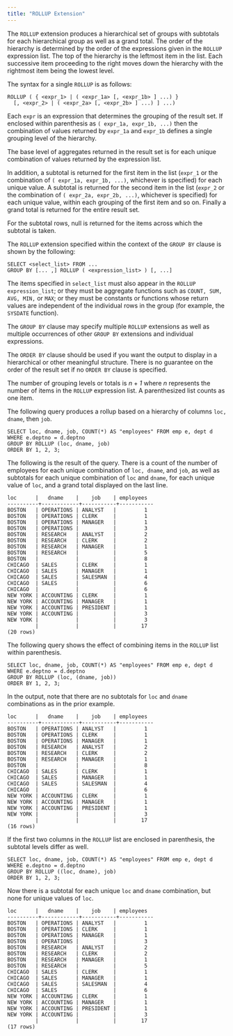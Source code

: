 ```yaml
---
title: "ROLLUP Extension"
---
```


<div id="rollup_extension" class="registered_link"></div>


The `ROLLUP` extension produces a hierarchical set of groups with subtotals for each hierarchical group as well as a grand total. The order of the hierarchy is determined by the order of the expressions given in the `ROLLUP` expression list. The top of the hierarchy is the leftmost item in the list. Each successive item proceeding to the right moves down the hierarchy with the rightmost item being the lowest level.

The syntax for a single `ROLLUP` is as follows:

    ROLLUP ( { <expr_1> | ( <expr_1a> [, <expr_1b> ] ...) }
      [, <expr_2> | ( <expr_2a> [, <expr_2b> ] ...) ] ...)

Each `expr` is an expression that determines the grouping of the result set. If enclosed within parenthesis as `( expr_1a, expr_1b, ...)` then the combination of values returned by `expr_1a` and `expr_1b` defines a single grouping level of the hierarchy.

The base level of aggregates returned in the result set is for each unique combination of values returned by the expression list.

In addition, a subtotal is returned for the first item in the list (`expr_1` or the combination of `( expr_1a, expr_1b, ...)`, whichever is specified) for each unique value. A subtotal is returned for the second item in the list (`expr_2` or the combination of `( expr_2a, expr_2b, ...)`, whichever is specified) for each unique value, within each grouping of the first item and so on. Finally a grand total is returned for the entire result set.

For the subtotal rows, null is returned for the items across which the subtotal is taken.

The `ROLLUP` extension specified within the context of the `GROUP BY` clause is shown by the following:

    SELECT <select_list> FROM ...
    GROUP BY [... ,] ROLLUP ( <expression_list> ) [, ...]

The items specified in `select_list` must also appear in the `ROLLUP expression_list`; or they must be aggregate functions such as `COUNT, SUM, AVG, MIN,` or `MAX`; or they must be constants or functions whose return values are independent of the individual rows in the group (for example, the `SYSDATE` function).

The `GROUP BY` clause may specify multiple `ROLLUP` extensions as well as multiple occurrences of other `GROUP BY` extensions and individual expressions.

The `ORDER BY` clause should be used if you want the output to display in a hierarchical or other meaningful structure. There is no guarantee on the order of the result set if no `ORDER BY` clause is specified.

The number of grouping levels or totals is *n* + *1* where *n* represents the number of items in the `ROLLUP` expression list. A parenthesized list counts as one item.

The following query produces a rollup based on a hierarchy of columns `loc, dname`, then `job`.

    SELECT loc, dname, job, COUNT(*) AS "employees" FROM emp e, dept d
    WHERE e.deptno = d.deptno
    GROUP BY ROLLUP (loc, dname, job)
    ORDER BY 1, 2, 3;

The following is the result of the query. There is a count of the number of employees for each unique combination of `loc, dname`, and `job`, as well as subtotals for each unique combination of `loc` and `dname`, for each unique value of `loc`, and a grand total displayed on the last line.

    loc      |   dname    |    job    | employees
    ----------+------------+-----------+-----------
    BOSTON   | OPERATIONS | ANALYST   |         1
    BOSTON   | OPERATIONS | CLERK     |         1
    BOSTON   | OPERATIONS | MANAGER   |         1
    BOSTON   | OPERATIONS |           |         3
    BOSTON   | RESEARCH   | ANALYST   |         2
    BOSTON   | RESEARCH   | CLERK     |         2
    BOSTON   | RESEARCH   | MANAGER   |         1
    BOSTON   | RESEARCH   |           |         5
    BOSTON   |            |           |         8
    CHICAGO  | SALES      | CLERK     |         1
    CHICAGO  | SALES      | MANAGER   |         1
    CHICAGO  | SALES      | SALESMAN  |         4
    CHICAGO  | SALES      |           |         6
    CHICAGO  |            |           |         6
    NEW YORK | ACCOUNTING | CLERK     |         1
    NEW YORK | ACCOUNTING | MANAGER   |         1
    NEW YORK | ACCOUNTING | PRESIDENT |         1
    NEW YORK | ACCOUNTING |           |         3
    NEW YORK |            |           |         3
             |            |           |        17
    (20 rows)

The following query shows the effect of combining items in the `ROLLUP` list within parenthesis.

    SELECT loc, dname, job, COUNT(*) AS "employees" FROM emp e, dept d
    WHERE e.deptno = d.deptno
    GROUP BY ROLLUP (loc, (dname, job))
    ORDER BY 1, 2, 3;

In the output, note that there are no subtotals for `loc` and `dname` combinations as in the prior example.

    loc      |   dname    |    job    | employees
    ----------+------------+-----------+-----------
    BOSTON   | OPERATIONS | ANALYST   |         1
    BOSTON   | OPERATIONS | CLERK     |         1
    BOSTON   | OPERATIONS | MANAGER   |         1
    BOSTON   | RESEARCH   | ANALYST   |         2
    BOSTON   | RESEARCH   | CLERK     |         2
    BOSTON   | RESEARCH   | MANAGER   |         1
    BOSTON   |            |           |         8
    CHICAGO  | SALES      | CLERK     |         1
    CHICAGO  | SALES      | MANAGER   |         1
    CHICAGO  | SALES      | SALESMAN  |         4
    CHICAGO  |            |           |         6
    NEW YORK | ACCOUNTING | CLERK     |         1
    NEW YORK | ACCOUNTING | MANAGER   |         1
    NEW YORK | ACCOUNTING | PRESIDENT |         1
    NEW YORK |            |           |         3
             |            |           |        17
    (16 rows)

If the first two columns in the `ROLLUP` list are enclosed in parenthesis, the subtotal levels differ as well.

    SELECT loc, dname, job, COUNT(*) AS "employees" FROM emp e, dept d
    WHERE e.deptno = d.deptno
    GROUP BY ROLLUP ((loc, dname), job)
    ORDER BY 1, 2, 3;

Now there is a subtotal for each unique `loc` and `dname` combination, but none for unique values of `loc`.

    loc      |   dname    |    job    | employees
    ----------+------------+-----------+-----------
    BOSTON   | OPERATIONS | ANALYST   |         1
    BOSTON   | OPERATIONS | CLERK     |         1
    BOSTON   | OPERATIONS | MANAGER   |         1
    BOSTON   | OPERATIONS |           |         3
    BOSTON   | RESEARCH   | ANALYST   |         2
    BOSTON   | RESEARCH   | CLERK     |         2
    BOSTON   | RESEARCH   | MANAGER   |         1
    BOSTON   | RESEARCH   |           |         5
    CHICAGO  | SALES      | CLERK     |         1
    CHICAGO  | SALES      | MANAGER   |         1
    CHICAGO  | SALES      | SALESMAN  |         4
    CHICAGO  | SALES      |           |         6
    NEW YORK | ACCOUNTING | CLERK     |         1
    NEW YORK | ACCOUNTING | MANAGER   |         1
    NEW YORK | ACCOUNTING | PRESIDENT |         1
    NEW YORK | ACCOUNTING |           |         3
             |            |           |        17
    (17 rows)
